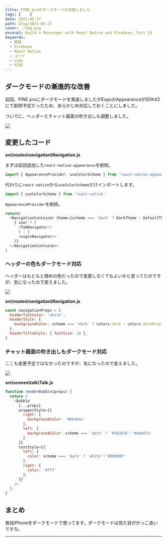 ```yaml
---
title: PINE proのダークモードを改善しました
tags: [    ]
date: 2021-05-27
path: blog/2021-05-27
cover: ./img.png
excerpt: Build a Messenger with React Native and Firebase. Part 14
keywords:
  - 開発
  - Firebase
  - React Native
  - コード
  - code
  - PINE
---
```


## ダークモードの漸進的な改善

<Link to='/blog/2021-05-26'>前回</Link>、PINE proにダークモードを実装しましたがExpoのAppearanceがSDK43にて削除予定だったため、あらかじめ対応しておくことにしました。

ついでに、ヘッダーとチャット画面の吹き出しも調整しました。

![](./img1.jpg)

## 変更したコード

**src\routes\navigation\Navigation.js**

まずは前回追加した`react-native-appearance`を削除。

```javascript
import { AppearanceProvider, useColorScheme } from 'react-native-appearance'
```

代わりに`react-native`から`useColorScheme`だけインポートします。

```javascript
import { useColorScheme } from 'react-native'
```

`AppearanceProvider`を削除。

```javascript
return(
  <NavigationContainer theme={scheme === 'dark' ? DarkTheme : DefaultTheme}>
    { user ? (
      <TabNavigator/>
      ) : (
      <LoginNavigator/>
    )}
  </NavigationContainer>
)
```

### ヘッダーの色もダークモード対応

ヘッダーはもともと暗めの色だったので変更しなくてもよいかと思ってたのですが、気になったので変えました。

![](./img2.jpg)

**src\routes\navigation\Navigation.js**

```javascript
const navigationProps = {
  headerTintColor: 'white',
  headerStyle: { 
    backgroundColor: scheme === 'dark' ? colors.dark : colors.darkPurple
  },
  headerTitleStyle: { fontSize: 18 },
}
```

### チャット画面の吹き出しもダークモード対応

ここも変更予定ではなかったのですが、気になったので変えました。

![](./img3.jpg)

**src\scenes\talk\Talk.js**

```javascript
function renderBubble(props) {
  return (
    <Bubble
      {...props}
      wrapperStyle={{
        right: {
          backgroundColor: '#6646ee'
        },
        left: {
          backgroundColor: scheme === 'dark' ? '#262626':'#e6e6fa'
        }
      }}
      textStyle={{
        left: {
          color: scheme === 'dark' ? 'white':'#000000'
        },
        right: {
          color: '#fff'
        },
      }}
    />
  );
}
```

## まとめ

普段iPhoneをダークモードで使ってます。ダークモードは見た目がかっこ良いですな。

---